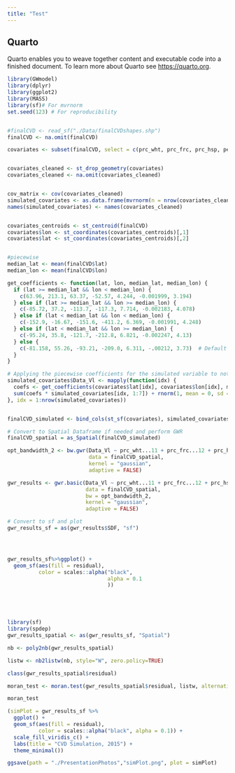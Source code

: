 ---
title: "Test"
---

## Quarto

Quarto enables you to weave together content and executable code into a finished document. To learn more about Quarto see <https://quarto.org>.

```{r}
library(GWmodel)
library(dplyr)
library(ggplot2)
library(MASS)
library(sf)# For mvrnorm
set.seed(123) # For reproducibility


#finalCVD <- read_sf("./Data/finalCVDshapes.shp")
finalCVD <- na.omit(finalCVD)

covariates <- subset(finalCVD, select = c(prc_wht, prc_frc, prc_hsp, perc_sn, p2_5_20, estimat, U__2015, geometry))


covariates_cleaned <- st_drop_geometry(covariates)
covariates_cleaned <- na.omit(covariates_cleaned)


cov_matrix <- cov(covariates_cleaned)
simulated_covariates <- as.data.frame(mvrnorm(n = nrow(covariates_cleaned), mu = colMeans(covariates_cleaned), Sigma = cov_matrix))
names(simulated_covariates) <- names(covariates_cleaned)


covariates_centroids <- st_centroid(finalCVD)
covariates$lon <- st_coordinates(covariates_centroids)[,1]
covariates$lat <- st_coordinates(covariates_centroids)[,2]


#piecewise
median_lat <- mean(finalCVD$lat)
median_lon <- mean(finalCVD$lon)

get_coefficients <- function(lat, lon, median_lat, median_lon) {
  if (lat >= median_lat && lon < median_lon) {
    c(63.96, 213.1, 63.37, -52.57, 4.244, -0.001999, 3.194)
  } else if (lat >= median_lat && lon >= median_lon) {
    c(-85.72, 37.2, -113.7, -117.3, 7.714, -0.002183, 4.078)
  } else if (lat < median_lat && lon < median_lon) {
    c(-152.9, -16.67, -151.6, -411.2, 6.369, -0.001991, 4.248)
  } else if (lat < median_lat && lon >= median_lon) {
    c(-95.24, 35.8, -121.7, -212.8, 6.821, -0.002247, 4.13)
  } else {
    c(-81.158, 55.26, -93.21, -209.0, 6.311, -.00212, 3.73)  # Default coefficients if no conditions are met
  }
}

# Applying the piecewise coefficients for the simulated variable to not make it fixed 
simulated_covariates$Data_Vl <- mapply(function(idx) {
  coefs <- get_coefficients(covariates$lat[idx], covariates$lon[idx], median_lat, median_lon)
  sum(coefs * simulated_covariates[idx, 1:7]) + rnorm(1, mean = 0, sd = 1)
}, idx = 1:nrow(simulated_covariates))


finalCVD_simulated <- bind_cols(st_sf(covariates), simulated_covariates)

# Convert to Spatial Dataframe if needed and perform GWR
finalCVD_spatial = as_Spatial(finalCVD_simulated)

opt_bandwidth_2 <- bw.gwr(Data_Vl ~ prc_wht...11 + prc_frc...12 + prc_hsp...13 + perc_sn...14 + p2_5_20...15 + estimat...16 + U__2015...17, 
                          data = finalCVD_spatial, 
                          kernel = "gaussian", 
                          adaptive = FALSE)

gwr_results <- gwr.basic(Data_Vl ~ prc_wht...11 + prc_frc...12 + prc_hsp...13 + perc_sn...14 + p2_5_20...15 + estimat...16 + U__2015...17, 
                         data = finalCVD_spatial, 
                         bw = opt_bandwidth_2, 
                         kernel = "gaussian", 
                         adaptive = FALSE)

# Convert to sf and plot
gwr_results_sf = as(gwr_results$SDF, "sf")




gwr_results_sf%>%ggplot() +
  geom_sf(aes(fill = residual),
          color = scales::alpha("black",
                                alpha = 0.1
                                ))





library(sf)
library(spdep)
gwr_results_spatial <- as(gwr_results_sf, "Spatial")

nb <- poly2nb(gwr_results_spatial)

listw <- nb2listw(nb, style="W", zero.policy=TRUE)

class(gwr_results_spatial$residual)

moran_test <- moran.test(gwr_results_spatial$residual, listw, alternative = "two.sided")

moran_test

(simPlot = gwr_results_sf %>%
  ggplot() +
  geom_sf(aes(fill = residual),
          color = scales::alpha("black", alpha = 0.1)) +
  scale_fill_viridis_c() +
  labs(title = "CVD Simulation, 2015") +
  theme_minimal())

ggsave(path = "./PresentationPhotos","simPlot.png", plot = simPlot)


```
